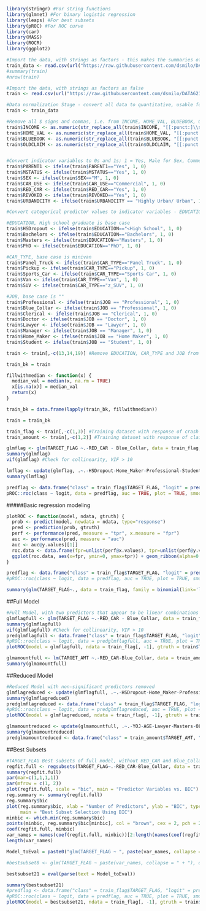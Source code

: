 ```r
library(stringr) #For string functions
library(glmnet) #For binary logistic regression
library(leaps) #For best subsets
library(pROC) #For ROC curve
library(car)
library(MASS)
library(ROCR)
library(ggplot2)

#Import the data, with strings as factors - this makes the summaries of the strings as factors columns display as discrete groups in the summaries
train_data <- read.csv(url("https://raw.githubusercontent.com/dsmilo/DATA621/master/HW4/Data/insurance_training_data.csv"))
#summary(train)
#nrow(train)

#Import the data, with strings as factors as false
train <- read.csv(url("https://raw.githubusercontent.com/dsmilo/DATA621/master/HW4/Data/insurance_training_data.csv"), stringsAsFactors = FALSE)

#Data normalization Stage - convert all data to quantitative, usable format.
train <- train_data

#Remove all $ signs and commas, i.e. from INCOME, HOME_VAL, BLUEBOOK, OLDCLAIM
train$INCOME <- as.numeric(str_replace_all(train$INCOME, "[[:punct:]\\$]",""))
train$HOME_VAL <- as.numeric(str_replace_all(train$HOME_VAL, "[[:punct:]\\$]",""))
train$BLUEBOOK <- as.numeric(str_replace_all(train$BLUEBOOK, "[[:punct:]\\$]",""))
train$OLDCLAIM <- as.numeric(str_replace_all(train$OLDCLAIM, "[[:punct:]\\$]",""))


#Convert indicator variables to 0s and 1s; 1 = Yes, Male for Sex, Commercial for Car Use, Red for RED_CAR, and Highly Urban for URBANICITY
train$PARENT1 <- ifelse(train$PARENT1=="Yes", 1, 0)
train$MSTATUS <- ifelse(train$MSTATUS=="Yes", 1, 0)
train$SEX <- ifelse(train$SEX=="M", 1, 0)
train$CAR_USE <- ifelse(train$CAR_USE=="Commercial", 1, 0)
train$RED_CAR <- ifelse(train$RED_CAR=="Yes", 1, 0)
train$REVOKED <- ifelse(train$REVOKED=="Yes", 1, 0)
train$URBANICITY <- ifelse(train$URBANICITY == "Highly Urban/ Urban", 1, 0)

#Convert categorical predictor values to indicator variables - EDUCATION, CAR_TYPE, JOB

#EDUCATION, High school graduate is base case
train$HSDropout <- ifelse(train$EDUCATION=="<High School", 1, 0)
train$Bachelors <- ifelse(train$EDUCATION=="Bachelors", 1, 0)
train$Masters <- ifelse(train$EDUCATION=="Masters", 1, 0)
train$PhD <- ifelse(train$EDUCATION=="PhD", 1, 0)

#CAR_TYPE, base case is minivan
train$Panel_Truck <- ifelse(train$CAR_TYPE=="Panel Truck", 1, 0)
train$Pickup <- ifelse(train$CAR_TYPE=="Pickup", 1, 0)
train$Sports_Car <- ifelse(train$CAR_TYPE=="Sports Car", 1, 0)
train$Van <- ifelse(train$CAR_TYPE=="Van", 1, 0)
train$SUV <- ifelse(train$CAR_TYPE=="z_SUV", 1, 0)

#JOB, base case is ""
train$Professional <- ifelse(train$JOB == "Professional", 1, 0)
train$Blue_Collar <- ifelse(train$JOB == "Professional", 1, 0)
train$Clerical <- ifelse(train$JOB == "Clerical", 1, 0)
train$Doctor <- ifelse(train$JOB == "Doctor", 1, 0)
train$Lawyer <- ifelse(train$JOB == "Lawyer", 1, 0)
train$Manager <- ifelse(train$JOB == "Manager", 1, 0)
train$Home_Maker <- ifelse(train$JOB == "Home Maker", 1, 0)
train$Student <- ifelse(train$JOB == "Student", 1, 0)

train <- train[,-c(13,14,19)] #Remove EDUCATION, CAR_TYPE and JOB from the dataframe.

train_bk = train

fillwithmedian <- function(x) {
  median_val = median(x, na.rm = TRUE)
  x[is.na(x)] = median_val
  return(x)
}

train_bk = data.frame(lapply(train_bk, fillwithmedian))

train = train_bk

train_flag <- train[,-c(1,3)] #Training dataset with response of crash or no crash
train_amount <- train[,-c(1,2)] #Training dataset with response of claim amount

glmflag <- glm(TARGET_FLAG ~.-RED_CAR - Blue_Collar, data = train_flag, family = binomial(link='logit'))
summary(glmflag)
vif(glmflag) #Check for collinearity, VIF > 10

lmflag <- update(glmflag, .~.-HSDropout-Home_Maker-Professional-Student-AGE-HOMEKIDS-Doctor-Lawyer-CAR_AGE-SEX-YOJ-Clerical)
summary(lmflag)

predflag <- data.frame("class" = train_flag$TARGET_FLAG, "logit" = predict(lmflag, train_flag)) #Predictions using the lmflag model
pROC::roc(class ~ logit, data = predflag, auc = TRUE, plot = TRUE, smooth =  TRUE)

```

#####Basic regression modeling

```r
plotROC <- function(model, ndata, gtruth) {
  prob <- predict(model, newdata = ndata, type="response")
  pred <- prediction(prob, gtruth)
  perf <- performance(pred, measure = "tpr", x.measure = "fpr")
  auc <- performance(pred, measure = "auc")
  auc <- auc@y.values[[1]]
  roc.data <- data.frame(fpr=unlist(perf@x.values), tpr=unlist(perf@y.values), model="GLM")
  ggplot(roc.data, aes(x=fpr, ymin=0, ymax=tpr)) + geom_ribbon(alpha=0.2) + geom_line(aes(y=tpr)) + ggtitle(paste0("ROC Curve w/ AUC=", auc))
}

predflag <- data.frame("class" = train_flag$TARGET_FLAG, "logit" = predict(lmflag, train_flag))
#pROC::roc(class ~ logit, data = predflag, auc = TRUE, plot = TRUE, smooth =  TRUE)

summary(glm(TARGET_FLAG~., data = train_flag, family = binomial(link='logit')))
```

##Full Model
```r
#Full Model, with two predictors that appear to be linear combinations removed (RED_CAR and Blue_Collar)
glmflagfull <- glm(TARGET_FLAG ~.-RED_CAR - Blue_Collar, data = train_flag, family = binomial(link='logit'))
summary(glmflagfull)
vif(glmflagfull) #Check for collinearity, VIF > 10
predglmflagfull <- data.frame("class" = train_flag$TARGET_FLAG, "logit" = predict(glmflagfull, train_flag))
#pROC::roc(class ~ logit, data = predglmflagfull, auc = TRUE, plot = TRUE, smooth =  TRUE)
plotROC(model = glmflagfull, ndata = train_flag[, -1], gtruth = train$TARGET_FLAG)

glmamountfull <- lm(TARGET_AMT ~.-RED_CAR-Blue_Collar, data = train_amount)
summary(glmamountfull)
```

##Reduced Model
```r
#Reduced Model with non-significant predictors removed
glmflagreduced <- update(glmflagfull, .~.-HSDropout-Home_Maker-Professional-Student-HOMEKIDS-CAR_AGE-YOJ-Lawyer-SEX-AGE-Doctor-Clerical)
summary(glmflagreduced)
predglmflagreduced <- data.frame("class" = train_flag$TARGET_FLAG, "logit" = predict(glmflagreduced, train_flag))
#pROC::roc(class ~ logit, data = predglmflagreduced, auc = TRUE, plot = TRUE, smooth =  TRUE)
plotROC(model = glmflagreduced, ndata = train_flag[, -1], gtruth = train$TARGET_FLAG)

glmamountreduced <- update(glmamountfull, .~.-YOJ-AGE-Lawyer-Masters-OLDCLAIM-Home_Maker-Clerical-Bachelors-Professional-HOMEKIDS-HOME_VAL-Panel_Truck-HSDropout-PhD-Student-Doctor-Pickup-Van)
summary(glmamountreduced)
predglmamountreduced <- data.frame("class" = train_amount$TARGET_AMT, "logit" = predict(glmamountreduced, train_amount))
```

##Best Subsets
```r


#TARGET_FLAG Best subsets of full model, without RED_CAR and Blue_Collar which seem to be linear combinations of other predictors for some reason
regfit.full <- regsubsets(TARGET_FLAG~.-RED_CAR-Blue_Collar, data = train_flag, nvmax = 35)
summary(regfit.full)
par(mar=c(1,1,1,1))
par(mfrow = c(1, 2))
plot(regfit.full, scale = "bic", main = "Predictor Variables vs. BIC")
reg.summary <- summary(regfit.full)
reg.summary$bic
plot(reg.summary$bic, xlab = "Number of Predictors", ylab = "BIC", type = "l",
     main = "Best Subset Selection Using BIC")
minbic <- which.min(reg.summary$bic)
points(minbic, reg.summary$bic[minbic], col = "brown", cex = 2, pch = 20)
coef(regfit.full, minbic)
var_names = names(coef(regfit.full, minbic))[2:length(names(coef(regfit.full, minbic)))]
length(var_names)

Model_toEval = paste0("glm(TARGET_FLAG ~ ", paste(var_names, collapse = " + "), ", data = train_flag, family = binomial(link='logit'))" )

#bestsubset8 <- glm(TARGET_FLAG ~ paste(var_names, collapse = " + "), data = train_flag, family = binomial(link='logit'))

bestsubset21 = eval(parse(text = Model_toEval))

summary(bestsubset21)
#predflag <- data.frame("class" = train_flag$TARGET_FLAG, "logit" = predict(bestsubset21, train_flag[,-1]))
#pROC::roc(class ~ logit, data = predflag, auc = TRUE, plot = TRUE, smooth =  TRUE)
plotROC(model = bestsubset21, ndata = train_flag[, -1], gtruth = train$TARGET_FLAG)


```

